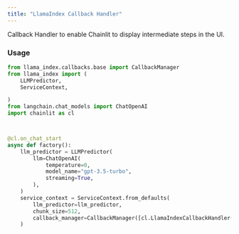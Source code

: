```yaml
---
title: "LlamaIndex Callback Handler"
---
```


Callback Handler to enable Chainlit to display intermediate steps in the UI.

### Usage

```python Code Example
from llama_index.callbacks.base import CallbackManager
from llama_index import (
    LLMPredictor,
    ServiceContext,

)
from langchain.chat_models import ChatOpenAI
import chainlit as cl



@cl.on_chat_start
async def factory():
    llm_predictor = LLMPredictor(
        llm=ChatOpenAI(
            temperature=0,
            model_name="gpt-3.5-turbo",
            streaming=True,
        ),
    )
    service_context = ServiceContext.from_defaults(
        llm_predictor=llm_predictor,
        chunk_size=512,
        callback_manager=CallbackManager([cl.LlamaIndexCallbackHandler()]),
    )
```
